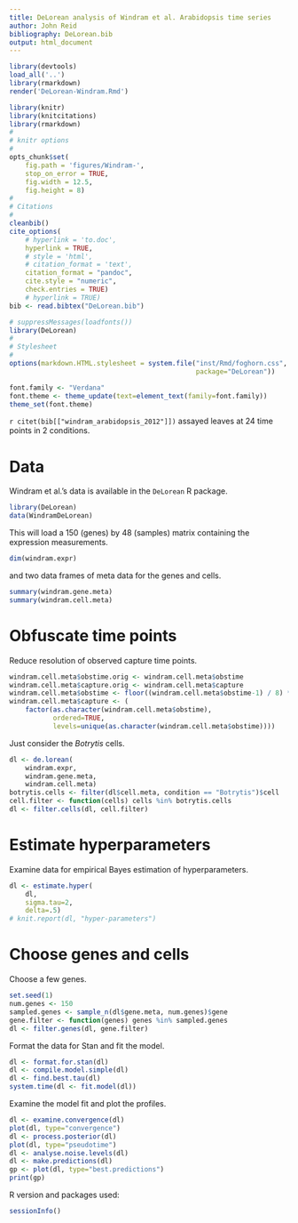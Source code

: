 ```yaml
---
title: DeLorean analysis of Windram et al. Arabidopsis time series
author: John Reid
bibliography: DeLorean.bib
output: html_document
---
```


<!--
%\VignetteEngine{knitr::rmarkdown}
%\VignetteIndexEntry{DeLorean analysis of Arabidopsis time series}
-->

```r
library(devtools)
load_all('..')
library(rmarkdown)
render('DeLorean-Windram.Rmd')

```


```r
library(knitr)
library(knitcitations)
library(rmarkdown)
#
# knitr options
#
opts_chunk$set(
    fig.path = 'figures/Windram-',
    stop_on_error = TRUE,
    fig.width = 12.5,
    fig.height = 8)
#
# Citations
#
cleanbib()
cite_options(
    # hyperlink = 'to.doc',
    hyperlink = TRUE,
    # style = 'html',
    # citation_format = 'text',
    citation_format = "pandoc",
    cite.style = "numeric",
    check.entries = TRUE)
    # hyperlink = TRUE)
bib <- read.bibtex("DeLorean.bib")

```

```r
# suppressMessages(loadfonts())
library(DeLorean)
#
# Stylesheet
#
options(markdown.HTML.stylesheet = system.file("inst/Rmd/foghorn.css",
                                               package="DeLorean"))

```

```r
font.family <- "Verdana"
font.theme <- theme_update(text=element_text(family=font.family))
theme_set(font.theme)

```



`r citet(bib[["windram_arabidopsis_2012"]])` assayed leaves at 24 time points
in 2 conditions.


# Data

Windram et al.'s data is available in the `DeLorean` R package.
```r
library(DeLorean)
data(WindramDeLorean)

```


This will load a 150 (genes) by 48 (samples) matrix containing the expression
measurements.
```r
dim(windram.expr)
```
and two data frames of meta data for the genes and cells.
```r
summary(windram.gene.meta)
summary(windram.cell.meta)
```


# Obfuscate time points

Reduce resolution of observed capture time points.
```r
windram.cell.meta$obstime.orig <- windram.cell.meta$obstime
windram.cell.meta$capture.orig <- windram.cell.meta$capture
windram.cell.meta$obstime <- floor((windram.cell.meta$obstime-1) / 8) * 8 + 4
windram.cell.meta$capture <- (
    factor(as.character(windram.cell.meta$obstime),
           ordered=TRUE,
           levels=unique(as.character(windram.cell.meta$obstime))))

```

Just consider the *Botrytis* cells.
```r
dl <- de.lorean(
    windram.expr,
    windram.gene.meta,
    windram.cell.meta)
botrytis.cells <- filter(dl$cell.meta, condition == "Botrytis")$cell
cell.filter <- function(cells) cells %in% botrytis.cells
dl <- filter.cells(dl, cell.filter)

```


# Estimate hyperparameters

Examine data for empirical Bayes estimation of hyperparameters.
```r
dl <- estimate.hyper(
    dl,
    sigma.tau=2,
    delta=.5)
# knit.report(dl, "hyper-parameters")

```


# Choose genes and cells

Choose a few genes.
```r
set.seed(1)
num.genes <- 150
sampled.genes <- sample_n(dl$gene.meta, num.genes)$gene
gene.filter <- function(genes) genes %in% sampled.genes
dl <- filter.genes(dl, gene.filter)

```


Format the data for Stan and fit the model.
```r
dl <- format.for.stan(dl)
dl <- compile.model.simple(dl)
dl <- find.best.tau(dl)
system.time(dl <- fit.model(dl))
```


Examine the model fit and plot the profiles.
```r
dl <- examine.convergence(dl)
plot(dl, type="convergence")
dl <- process.posterior(dl)
plot(dl, type="pseudotime")
dl <- analyse.noise.levels(dl)
dl <- make.predictions(dl)
gp <- plot(dl, type="best.predictions")
print(gp)

```


R version and packages used:
```r
sessionInfo()
```
